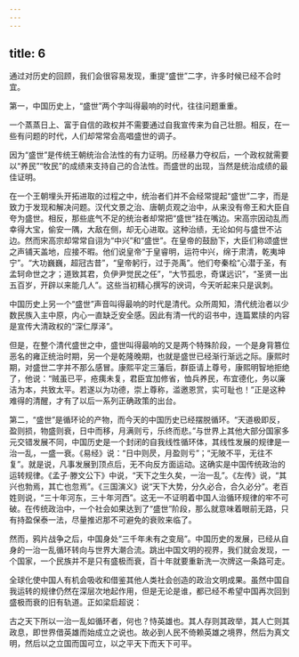 ```yaml
---
---
---
```

title: 6
---



通过对历史的回顾，我们会很容易发现，重提“盛世”二字，许多时候已经不合时宜。

第一，中国历史上，“盛世”两个字叫得最响的时代，往往问题重重。

一个蒸蒸日上、富于自信的政权并不需要通过自我宣传来为自己壮胆。相反，在一些有问题的时代，人们却常常会高唱盛世的调子。

因为“盛世”是传统王朝统治合法性的有力证明。历经暴力夺权后，一个政权就需要以“养民”“牧民”的成绩来支持自己的合法性。而盛世的出现，当然是统治成绩的最佳证明。

在一个王朝埋头开拓进取的过程之中，统治者们并不会经常提起“盛世”二字，而是致力于发现和解决问题。汉代文景之治、唐朝贞观之治中，从来没有帝王和大臣自夸为盛世。相反，那些底气不足的统治者却常把“盛世”挂在嘴边。宋高宗因动乱而幸得大宝，偷安一隅，大敌在侧，却无心进取。这种治绩，无论如何与盛世不沾边。然而宋高宗却常常自诩为“中兴”和“盛世”。在皇帝的鼓励下，大臣们称颂盛世之声铺天盖地，应接不暇。他们说皇帝“于皇睿明，运符中兴，绵于肃清，乾夷坤宁”。“大功巍巍，超冠古昔”，“皇帝躬行，过于尧禹”。他们夸秦桧“心潜于圣，有孟轲命世之才；道致其君，负伊尹觉民之任”，“大节孤忠，奇谋远识”，“圣贤一出五百岁，开辟以来能几人”。这些当初精心撰写的谀词，今天听起来只是讽刺。

中国历史上另一个“盛世”声音叫得最响的时代是清代。众所周知，清代统治者以少数民族入主中原，内心一直缺乏安全感。因此有清一代的诏书中，连篇累牍的内容是宣传大清政权的“深仁厚泽”。

但是，在整个清代盛世之中，盛世叫得最响的又是两个特殊阶段，一个是身背篡位恶名的雍正统治时期，另一个是乾隆晚期，也就是盛世已经渐行渐远之际。康熙时期，对盛世二字并不那么感冒。康熙平定三藩后，群臣请上尊号，康熙明智地拒绝了，他说：“贼虽已平，疮痍未复，君臣宜加修省，恤兵养民，布宜德化，务以廉洁为本，共致太平。若遂以为功德，崇上尊称，滥邀恩赏，实可耻也！”正是这种难得的清醒，才有了以后一系列正确政策的出台。

第二，“盛世”是循环论的产物，而今天的中国历史已经摆脱循环。“天道极即反，盈则损，物盛则衰，日中而移，月满则亏，乐终而悲。”与世界上其他大部分国家多元交错发展不同，中国历史是一个封闭的自我线性循环体，其线性发展的规律是一治一乱，一盛一衰。《易经》说：“日中则昃，月盈则亏”；“无陂不平，无往不复”。就是说，凡事发展到顶点后，无不向反方面运动。这确实是中国传统政治的运转规律。《孟子·滕文公下》中说，“天下之生久矣，一治一乱”。《左传》说，“其兴也勃焉，其亡也忽焉”。《三国演义》说“天下大势，分久必合，合久必分”。老百姓则说，“三十年河东，三十年河西”。这无一不证明着中国人治循环规律的牢不可破。在传统政治中，一个社会如果达到了“盛世”阶段，那么就意味着眼前无路，只有持盈保泰一法，尽量推迟那不可避免的衰败来临了。

然而，鸦片战争之后，中国身处“三千年未有之变局”。中国历史的发展，已经从自身的一治一乱循环转向与世界大潮合流。跳出中国文明的视界，我们就会发现，一个国家，一个民族并不是只有盛极而衰，百十年就要重新洗一次牌这一条路可走。

全球化使中国人有机会吸收和借鉴其他人类社会创造的政治文明成果。虽然中国自我运转的规律仍然在深层次地起作用，但是无论是谁，都已经不希望中国再次回到盛极而衰的旧有轨道。正如梁启超说：

古之天下所以一治一乱如循环者，何也？恃英雄也。其人存则其政举，其人亡则其政息，即世界借英雄而始成立之说也。故必到人民不倚赖英雄之境界，然后为真文明，然后以之立国而国可立，以之平天下而天下可平。